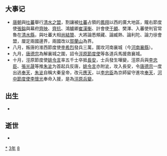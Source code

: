 {{yearTOC|783|唐'''[[建中_(唐德宗)|建中]]四年'''；南诏'''[[见龙|见龙]]四年'''；朱泚'''[[应天_(朱泚)|应天]]'''元年；日本'''[[延曆|延曆]]二年'''；渤海国'''[[大興_(大欽茂)|大興]]四十六年'''}}

== 大事记 ==
* [[唐朝|唐朝]]與[[吐蕃|吐蕃]]舉行[[清水之盟|清水之盟]]，割讓被[[吐蕃|吐蕃]]占領的[[鳳翔|鳳翔]]以西的廣大地區，隴右節度使[[張鎰|張鎰]]與幕府[[齊映|齊映]]、[[齊抗|齊抗]]、鴻臚卿[[崔漢衡|崔漢衡]]、計會使[[于頔|于頔]]、樊澤、入蕃使判官常魯在[[清水縣|清水縣]]，與吐蕃大相[[尚結贊|尚結贊]]、大將論悉頰藏、論臧熱、論利陀、論力徐會盟，厘定兩國邊界，兩國改以[[賀蘭山|賀蘭山]]為界。
*八月，叛唐的淮西節度使[[李希烈|李希烈]]發兵三萬，圍攻河南襄城（今[[河南|河南]][[襄縣|襄縣]]）。
*九月，[[唐德宗|唐德宗]]為解襄城之圍，詔令[[涇原節度使|涇原節度使]]等各道兵馬援救襄城。
*十月，涇原節度使[[姚令言|姚令言]]率五千士卒抵[[長安|長安]]，士兵發生嘩變，涇原兵與[[李忠臣|李忠臣]]、[[張光晟|張光晟]]等推[[朱泚|朱泚]]为首起兵反唐，[[姚令言|姚令言]]亦附泚，攻入長安，令[[唐德宗|唐德宗]]一度出逃[[奉天|奉天]]，[[朱泚|朱泚]]自稱大秦皇帝，改元[[應天_(朱泚)|應天]]，以[[李忠臣|李忠臣]]為京師留守進攻[[奉天|奉天]]，[[河中節度使|河中節度使]][[李懷光|李懷光]]奉命入援，是為[[涇原兵變|涇原兵變]]。

== 出生 ==
*

== 逝世 ==
{{Wikisource year mention}}
*

[[Category:783年|*]]
[[Category:780年代|3年]]
[[Category:8世纪各年|8]]